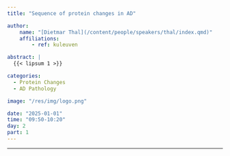 ```yaml
---
title: "Sequence of protein changes in AD"

author:
    name: "[Dietmar Thal](/content/people/speakers/thal/index.qmd)"
    affiliations:
        - ref: kuleuven

abstract: |
  {{< lipsum 1 >}}

categories:
  - Protein Changes
  - AD Pathology

image: "/res/img/logo.png"

date: "2025-01-01"
time: "09:50-10:20"
day: 2
part: 1
---
```


***

<object data="/res/quarto.pdf" type="application/pdf" width="100%" height="600">
</object> 